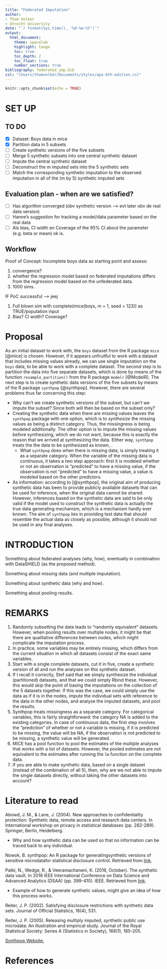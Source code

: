 ```yaml
---
title: "Federated Imputation"
author: 
- Thom Volker
- Utrecht University
date: "`r format(Sys.time(), '%d-%m-%Y')`"
output: 
  html_document:
    theme: spacelab
    highlight: tango
    toc: true
    toc_depth: 2
    toc_float: true
    number_sections: true
bibliography: federated_imp.bib
csl: "/Users/thomvolker/Documents/styles/apa-6th-edition.csl"
---
```


```r
knitr::opts_chunk$set(echo = TRUE)
```

# SET UP

## TO DO

- [x] Dataset: Boys data in mice
- [x] Partition data in 5 subsets
- [ ] Create synthetic versions of the five subsets
- [ ] Merge 5 synthetic subsets into one central synthetic dataset
- [ ] Impute the central synthetic dataset
- [ ] Deconstruct the m imputed sets into the 5 synthetic sets
- [ ] Match the corresponding synthetic imputation to the observed imputation in all of the (m by 5) synthetic imputed sets

## Evaluation plan - when are we satisfied?
- [ ] Has algorithm converged (obv synthetic version --> evt later obv de real data version)
- [ ] Hanne's suggestion for tracking a model/data parameter based on the real data
- [ ] Als bias, CI width en Coverage of the 95% CI about the parameter (e.g. beta or mean) ok is. 

## Workflow

Proof of Concept: Incomplete boys data as starting point and assess:

1. convergence?
2. whether the regression model based on federated imputations differs from the regression model based on the unfederated data. 
3. 1000 sims. 

IF PoC successful --> jeej

1. Full blown sim with complete(mice(boys, m = 1, seed = 123)) as TRUE/population input
2. Bias? CI width? Coverage?

# Proposal
As an initial dataset to work with, the `boys` dataset from the R package `mice` [@mice] is chosen. However, if it appears unfruitful to work with a dataset that includes missing values already, we can use single imputation on the `boys` data, to be able to work with a complete dataset. The second step is to partition the data into five separate datasets, which is done by means of the function `resample_partition()` from the R package `modelr` [@ModelR]. The next step is to create synthetic data versions of the five subsets by means of the R package `synthpop` [@synthpop]. However, there are several problems thus far concerning this step:

* Why can't we create synthetic versions of the subset, but can't we impute the subset? Since both will then be based on the subset only?
* Creating the synthetic data when there are missing values leaves the `synthpop` package with one option, which is to *synthesize* the missing values as being a distinct category. Thus, the missingness is being modeled additionally. The other option is to impute the missing values before synthesizing, which we do not want, because this is exactly the reason that we arrived at synthesizing the data. Either way, `synthpop` treats the the data to be synthesized as known, .
  + What `synthpop` does when there is missing data, is simply treating it as a separate category. When the variable of the missing data is continuous, it takes a two step approach: first it is modeled whether or not an observation is "predicted" to have a missing value, if the observation is not "predicted" to have a missing value, a value is modeled based on the other predictors.
* As information: according to [@synthpop], the original aim of producing synthetic data has been to provide publicly available datasets that can be used for inference, when the original data cannot be shared. However, inferences based on the synthetic data are said to be only valid if the model used to construct the synthetic data is actually the true data generating mechanism, which is a mechanism hardly ever known. The aim of `synthpop` lies in providing test data that should resemble the actual data as closely as possible, although it should not be used in any final analyses. 

# INTRODUCTION
Something about federated analyses (why, how), eventually in combination with DataSHIELD (as the proposed method).

Something about missing data (and multiple imputation).

Something about synthetic data (why and how).

Something about pooling results.

# REMARKS

1. Randomly subsetting the data leads to "randomly equivalent" datasets. However, when pooling results over multiple nodes, it might be that there are qualitative differences between nodes, which might complicate the imputation process.
2. In practice, some variables may be entirely missing, which differs from the current situation in which all datasets consist of the exact same variables.
3. Start with a single complete datasets, cut it in five, create a synthetic version of all and run the analyses on this synthetic dataset.
4. If I recall it correctly, Stef said that we simply synthesize the individual (partitioned) datasets, and that we could simply Rbind these. However, this would skip the point of basing the imputations on the collection of the 5 datasets together. If this was the case, we could simply use the data as if it is in the nodes, impute the individual sets with reference to the data in the other nodes, and analyse the imputed datasets, and pool the results.
5. Synthpop treats missingness as a separate category. For categorical variables, this is fairly straightforward: the category NA is added to the existing categories. In case of continuous data, the first step involves the "prediction" of whether or not a variable is missing, if it is predicted to be missing, the value will be NA, if the observation is not predicted to be missing, a synthetic value will be generated. 
6. MICE has a pool function to pool the estimates of the multiple analyses that works with a list of datasets. However, the pooled estimates are not equivalent to the estimates after running the `lm` function on the complete data. 
7. If you are able to make synthetic data, based on a single dataset (instead of the combination of all 5), then, why are we not able to impute the single datasets directly, without taking the other datasets into account?

# Literature to read
Abowd, J. M., & Lane, J. (2004). New approaches to confidentiality protection: Synthetic data, remote access and research data centers. In International workshop on privacy in statistical databases (pp. 282-289). Springer, Berlin, Heidelberg.

- Why and how synthetic data can be used so that no information can be traced back to any individual.

Nowok, B. synthpop: An R package for generatingsynthetic versions of sensitive microdatafor statistical disclosure control. Retrieved from [link](https://www.unece.org/fileadmin/DAM/stats/documents/ece/ces/ge.46/20150/Paper_24_bnowok_synthpop.pdf).

Patki, N., Wedge, R., & Veeramachaneni, K. (2016, October). The synthetic data vault. In 2016 IEEE International Conference on Data Science and Advanced Analytics (DSAA) (pp. 399-410). IEEE. Retrieved from [link](https://www.computer.org/csdl/pds/api/csdl/proceedings/download-article/12OmNwx3Q7S/pdf?token=eyJ0eXAiOiJKV1QiLCJhbGciOiJIUzI1NiJ9.eyJpc3MiOiJjc2RsX2FwaSIsImF1ZCI6ImNzZGxfYXBpX2Rvd25sb2FkX3Rva2VuIiwic3ViIjoiYW5vbnltb3VzQGNvbXB1dGVyLm9yZyIsImVtYWlsIjoiYW5vbnltb3VzQGNvbXB1dGVyLm9yZyIsImV4cCI6MTU5MjIyMDg2Nn0.JhJGad-Fwo1N1vYkh737g_UwZ_jLNXSn1lcTCyVhaJU).

- Example of how to generate synthetic values, might give an idea of how this process works.

Reiter, J. P. (2002). Satisfying disclosure restrictions with synthetic data sets. Journal of Official Statistics, 18(4), 531.

Reiter, J. P. (2005). Releasing multiply imputed, synthetic public use microdata: An illustration and empirical study. Journal of the Royal Statistical Society: Series A (Statistics in Society), 168(1), 185-205.

[Synthpop Website.](https://synthpop.org.uk/index.html)

# References

\setlength{\parindent}{-0.2in}
\setlength{\leftskip}{0.2in}
\noindent

<div id="refs"></div>

